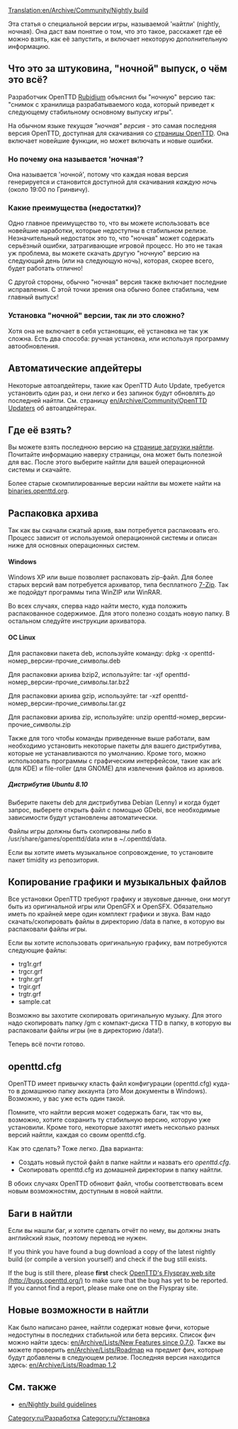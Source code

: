 [[Translation:en/Archive/Community/Nightly build]]

Эта статья о специальной версии игры, называемой 'найтли'  (nightly, ночная). Она даст вам понятие о том, что это такое, расскажет где её можно взять, как её запустить, и включает некоторую дополнительную информацию.

== Что это за штуковина, "ночной" выпуск, о чём это всё? ==

Разработчик OpenTTD [[en/Rubidium|Rubidium]] объяснил бы "ночную" версию так: "снимок с хранилища разрабатываемого кода, который приведет к следующему стабильному основному выпуску игры".

На обычном языке ''текущая "ночная" версия'' - это самая последняя версия OpenTTD, доступная для скачивания со [http://nightly.openttd.org/ страницы OpenTTD]. Она включает новейшие функции, но может включать и новые ошибки.

=== Но почему она называется 'ночная'? ===
Она называется 'ночной', потому что каждая новая версия генерируется и становится доступной для скачивания ''каждую ночь'' (около 19:00 по Гринвичу).

=== Какие преимущества (недостатки)? ===
Одно главное преимущество то, что вы можете использовать все новейшие наработки, которые недоступны в стабильном релизе. Незначительный недостаток это то, что "ночная" может содержать серьёзный ошибки, затрагивающие игровой процесс. Но это не такая уж проблема, вы можете скачать другую "ночную" версию на следующий день (или на следующую ночь), которая, скорее всего, будет работать отлично!

С другой стороны, обычно "ночная" версия также включает последние исправления. С этой точки зрения она обычно более стабильна, чем главный выпуск!

=== Установка "ночной" версии, так ли это сложно? ===
Хотя она не включает в себя установщик, её установка не так уж сложна. Есть два способа: ручная установка, или используя программу автообновления.

== Автоматические апдейтеры ==
Некоторые автоапдейтеры, такие как OpenTTD Auto Update, требуется установить один раз, и они легко и без запинок будут обновлять до последней найтли. См. страницу [[en/Archive/Community/OpenTTD Updaters]] об автоапдейтерах.

== Где её взять? ==
Вы можете взять последнюю версию на [http://nightly.openttd.org/ странице загрузки найтли]. Почитайте информацию наверху страницы, она может быть полезной для вас. После этого выберите найтли для вашей операционной системы и скачайте.

Более старые скомпилированные версии найтли вы можете найти на [http://binaries.openttd.org/ binaries.openttd.org].

== Распаковка архива ==
Так как вы скачали сжатый архив, вам потребуется распаковать его. Процесс зависит от используемой операционной системы и описан ниже для основных операционных систем.

==== Windows ====
Windows XP или выше позволяет распаковать zip-файл. Для более старых версий вам потребуется архиватор, типа бесплатного [http://www.7-zip.org/ 7-Zip]. Так же подойдут программы типа WinZIP или WinRAR.

Во всех случаях, сперва надо найти место, куда положить распакованное содержимое. Для этого полезно создать новую папку. В остальном следуйте инструкции архиватора.

==== ОС Linux ====

Для распаковки пакета deb, используйте команду:
dpkg -x openttd-номер_версии-прочие_символы.deb

Для распаковки архива bzip2, используйте:
tar -xjf openttd-номер_версии-прочие_символы.tar.bz2

Для распаковки архива gzip, используйте:
tar -xzf openttd-номер_версии-прочие_символы.tar.gz

Для распаковки архива zip, используйте:
unzip openttd-номер_версии-прочие_символы.zip

Также для того чтобы команды приведенные выше работали, вам необходимо установить некоторые пакеты для вашего дистрибутива, которые не устанавливаются по умолчанию.
Кроме того, можно использовать программы с графическим интерфейсом, такие как ark (для KDE) и file-roller (для GNOME) для извлечения файлов из архивов.

===== Дистрибутив Ubuntu 8.10 =====
Выберите пакеты deb для дистрибутива Debian (Lenny) и когда будет запрос, выберете открыть файл с помощью GDebi, все необходимые зависимости будут установлены автоматически.

Файлы игры должны быть скопированы либо в /usr/share/games/openttd/data или в ~/.openttd/data.

Если вы хотите иметь музыкальное сопровождение, то установите пакет timidity из репозитория.

{{ru/Заметка|Все вышеуказанное должно быть работоспособно в версии 8.04, но если GDebi жалуется о том что не может найти зависимости, то попробуйте версию игры для дистрибутива Debian (Etch). Очевидно, это должно также работать с другими системами на основе Debian.}}

== Копирование графики и музыкальных файлов ==
Все установки OpenTTD требуют графику и звуковые данные, они могут быть из оригинальной игры или OpenGFX и OpenSFX. Обязательно иметь по крайней мере один комплект графики и звука. Вам надо скачать/скопировать файлы в директорию /data в папке, в которую вы распаковали файлы игры.

Если вы хотите использовать оригинальную графику, вам потребуются следующие файлы:
* trg1r.grf
* trgcr.grf
* trghr.grf
* trgir.grf
* trgtr.grf
* sample.cat 

Возможно вы захотите скопировать оригинальную музыку. Для этого надо скопировать папку /gm с компакт-диска TTD в папку, в которую вы распаковали файлы игры (не в директорию /data!).

Теперь всё почти готово.

== openttd.cfg ==
OpenTTD имеет привычку класть файл конфигурации (openttd.cfg) куда-то в домашнюю папку аккаунта (это Мои документы в Windows). Возможно, у вас уже есть один такой.

Помните, что найтли версия может содержать баги, так что вы, возможно, хотите сохранить ту стабильную версию, которую уже установили. Кроме того, некоторые захотят иметь несколько разных версий найтли, каждая со своим openttd.cfg. 

Как это сделать? Тоже легко. Два варианта:

* Создать новый пустой файл в папке найтли и назвать его ''openttd.cfg''.
* Скопировать openttd.cfg из домашней директории в папку найтли.

В обоих случаях OpenTTD обновит файл, чтобы соответствовать всем новым возможностям, доступным в новой найтли.

== Баги в найтли ==
Если вы нашли баг, и хотите сделать отчёт по нему, вы должны знать английский язык, поэтому перевод не нужен.

If you think you have found a bug download a copy of the latest nightly build (or compile a version yourself) and check if the bug still exists.

If the bug is still there, please '''first''' check [http://bugs.openttd.org/ OpenTTD's Flyspray web site (http://bugs.openttd.org/)] to make sure that the bug has yet to be reported.  If you cannot find a report, please make one on the Flyspray site.

== Новые возможности в найтли ==
Как было написано ранее, найтли содержат новые фичи, которые недоступны в последних стабильной или бета версиях. Список фич можно найти здесь: [[en/Archive/Lists/New Features since 0.7.0]]. Также вы можете проверить 
[[en/Archive/Lists/Roadmap]] на предмет фич, которые будут добавлены в следующем релизе. Последняя версия находится здесь: [[en/Archive/Lists/Roadmap 1.2]]

== См. также ==
* [[en/Nightly build guidelines]]

[[Category:ru/Разработка]]
[[Category:ru/Установка]]